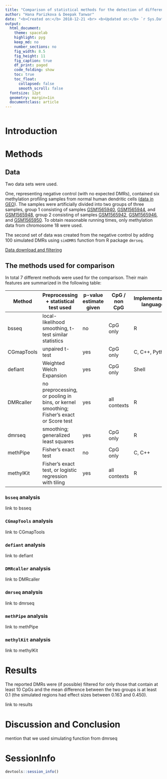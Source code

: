 ```yaml
---
title: "Comparison of statistical methods for the detection of differentially methylated regions."
author: "Hana Parizkova & Deepak Tanwar"
date: "<b>Created on:</b> 2018-12-21 <br> <b>Updated on:</b> `r Sys.Date()`"
output:
  html_document:
    theme: spacelab
    highlight: pyg
    keep_md: no
    number_sections: no
    fig_width: 8.5
    fig_height: 11
    fig_caption: true
    df_print: paged
    code_folding: show
    toc: true
    toc_float:
      collapsed: false
      smooth_scroll: false
  fontsize: 12pt
  geometry: margin=1in
  documentclass: article
---
```


```r
```


# Introduction


# Methods
## Data
Two data sets were used.

One, representing negative control (with no expected DMRs), contained six methylation profiling samples from normal human dendritic cells ([data in GEO](https://www.ncbi.nlm.nih.gov/geo/query/acc.cgi?acc=GSE64177)). The samples were artificially divided into two groups of three samples, group 1 consisting of samples [GSM1565940](https://www.ncbi.nlm.nih.gov/geo/query/acc.cgi?acc=GSM1565940), [GSM1565944](https://www.ncbi.nlm.nih.gov/geo/query/acc.cgi?acc=GSM1565944), and [GSM1565948](https://www.ncbi.nlm.nih.gov/geo/query/acc.cgi?acc=GSM1565948), group 2 consisting of samples [GSM1565942](https://www.ncbi.nlm.nih.gov/geo/query/acc.cgi?acc=GSM1565942), [GSM1565946](https://www.ncbi.nlm.nih.gov/geo/query/acc.cgi?acc=GSM1565946), and [GSM1565950](https://www.ncbi.nlm.nih.gov/geo/query/acc.cgi?acc=GSM1565950). To obtain reasonable running times, only methylation data from chromosome 18 were used.

The second set of data was created from the negative control by adding 100 simulated DMRs using `simDMRS` function from R package `dmrseq`. 

[Data download and filtering](https://github.com/sta426hs2018/sta426-project-dmr-comparison/blob/master/data/data_download_and_filter.html)

## The methods used for comparison
In total 7 different methods were used for the comparison. Their main features are summarized in the following table:

| Method     | Preprocessing + statistical test used                                                   | p-value estimate given | CpG / non CpG | Implementation language | DOI                           | Availability                                                                                         |
|------------|-----------------------------------------------------------------------------------------|------------------------|---------------|-------------------------|-------------------------------|------------------------------------------------------------------------------------------------------|
| bsseq      | local-likelihood smoothing, t-test similar statistics                                   | no                     | CpG only      | R                       | 10.1186/gb-2012-13-10-r83     | [Bioconductor package bsseq](https://bioconductor.org/packages/release/bioc/html/bsseq.html)         |
| CGmapTools | unpaired t-test                                                                         | yes                    | CpG only      | C, C++, Python          | 10.1093/bioinformatics/btx595 | [binary package](https://cgmaptools.github.io/)                                                      |
| defiant    | Weighted Welch Expansion                                                                | yes                    | CpG only      | Shell                   | 10.1186/s12859-018-2037-1     | [binary package](https://github.com/hhg7/defiant)                                                    |
| DMRcaller  | no preprocessing, or pooling in bins, or kernel smoothing; Fisher's exact or Score test | yes                    | all contexts  | R                       | 10.1093/nar/gky602            | [Bioconductor package DMRcaller](https://bioconductor.org/packages/release/bioc/html/DMRcaller.html) |
| dmrseq     | smoothing; generalized least squares                                                    | yes                    | CpG only      | R                       | 10.1093/biostatistics/kxy007  | [Bioconductor package dmrseq](https://bioconductor.org/packages/release/bioc/html/dmrseq.html)       |
| methPipe   | Fisher's exact test                                                                     | no                     | CpG only      | C, C++                  | 10.1371/journal.pone.0081148  | [binary package](http://smithlabresearch.org/software/methpipe/)                                     |
| methylKit  | Fisher's exact test, or logistic regression with tiling                                 | yes                    | all contexts  | R                       | 10.1186/gb-2012-13-10-r87     | [Bioconductor package methylKit](https://bioconductor.org/packages/release/bioc/html/methylKit.html) |

### `bsseq` analysis
link to bsseq

### `CGmapTools` analysis
link to CGmapTools

### `defiant` analysis
link to defiant

### `DMRcaller` analysis
link to DMRcaller

### `dmrseq` analysis
link to dmrseq

### `methPipe` analysis
link to methPipe

### `methylKit` analysis
link to methylKit


# Results
The reported DMRs were (if possible) filtered for only those that contain at least 10 CpGs and the mean difference between the two groups is at least 0.1 (the simulated regions had effect sizes between 0.163 and 0.450).

link to results

# Discussion and Conclusion
mention that we used simulating function from dmrseq

# SessionInfo

```r
devtools::session_info()
```

